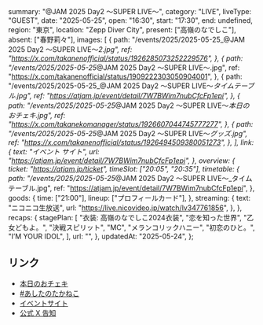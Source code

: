   summary: "@JAM 2025 Day2 〜SUPER LIVE〜",
  category: "LIVE",
  liveType: "GUEST",
  date: "2025-05-25",
  open: "16:30",
  start: "17:30",
  end: undefined,
  region: "東京",
  location: "Zepp Diver City",
  present: ["高嶺のなでしこ"],
  absent: ["春野莉々"],
  images: [
    {
      path: "/events/2025/2025-05-25_@JAM 2025 Day2 〜SUPER LIVE〜_2.jpg",
      ref: "https://x.com/takanenofficial/status/1926285073252229576",
    },
    {
      path: "/events/2025/2025-05-25_@JAM 2025 Day2 〜SUPER LIVE〜.jpg",
      ref: "https://x.com/takanenofficial/status/1909222303050904001",
    },
    {
      path: "/events/2025/2025-05-25_@JAM 2025 Day2 〜SUPER LIVE〜_タイムテーブル.jpg",
      ref: "https://atjam.jp/event/detail/7W7BWim7nubCfcFp1epi",
    },
    {
      path: "/events/2025/2025-05-25_@JAM 2025 Day2 〜SUPER LIVE〜_本日のおチェキ.jpg",
      ref: "https://x.com/takanekomanager/status/1926607044745777277",
    },
    {
      path: "/events/2025/2025-05-25_@JAM 2025 Day2 〜SUPER LIVE〜_グッズ.jpg",
      ref: "https://x.com/takanenofficial/status/1926494509380051273",
    },
  ],
  link: {
    text: "イベント サイト",
    url: "https://atjam.jp/event/detail/7W7BWim7nubCfcFp1epi",
  },
  overview: {
    ticket: "https://atjam.jp/ticket",
    timeSlot: ["20:05", "20:35"],
    timetable: {
      path: "/events/2025/2025-05-25_@JAM 2025 Day2 〜SUPER LIVE〜_タイムテーブル.jpg",
      ref: "https://atjam.jp/event/detail/7W7BWim7nubCfcFp1epi",
    },
    goods: {
      time: ["21:00"],
      lineup: ["プロフィールカード"],
    },
    streaming: {
      text: "ニコニコ生放送",
      url: "https://live.nicovideo.jp/watch/lv347761856",
    },
  },
  recaps: {
    stagePlan: [
      "衣装: 高嶺のなでしこ2024衣装",
      "恋を知った世界",
      "乙女どもよ。",
      "決戦スピリット",
      "MC",
      "メランコリックハニー",
      "初恋のひと。",
      "I’M YOUR IDOL",
    ],
    url: "",
  },
  updatedAt: "2025-05-24",
};

## リンク

- [本日のおチェキ](https://x.com/takanekomanager/status/1926607044745777277)
- [#あしたのたかねこ](https://x.com/takanenofficial/status/1926285073252229576)
- [イベントサイト](https://atjam.jp/event/detail/7W7BWim7nubCfcFp1epi)
- [公式 X 告知](https://x.com/takanenofficial/status/1909222303050904001)
